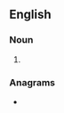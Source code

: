 {{also|nucléotides}}
==English==

===Noun===
{{head|en|noun plural form}}

# {{plural of|nucleotide|lang=en}}

===Anagrams===
* {{anagrams|en|a=cdeeilnostu|outsilenced}}